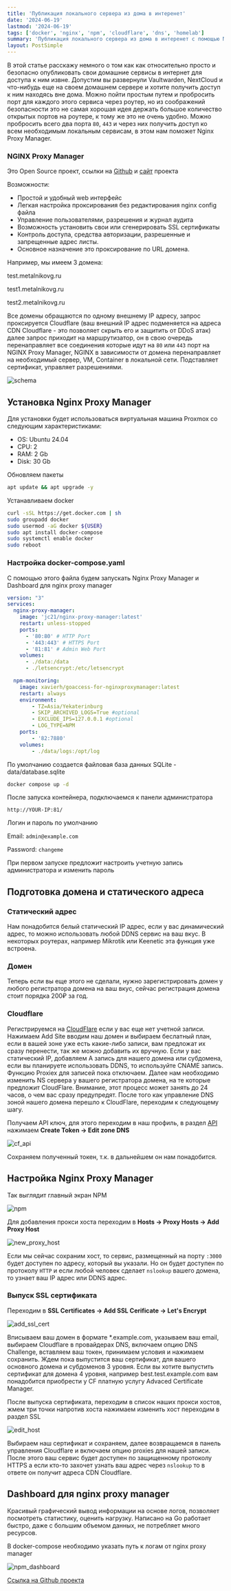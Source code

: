 ```yaml
---
title: 'Публикация локального сервера из дома в интеренет'
date: '2024-06-19'
lastmod: '2024-06-19'
tags: ['docker', 'nginx', 'npm', 'cloudflare', 'dns', 'homelab']
summary: 'Публикация локального сервера из дома в интеренет с помощью Nginx Proxy Manager и Cloudflare'
layout: PostSimple
---
```


В этой статье расскажу немного о том как как относительно просто и безопасно опубликовать свои домашние сервисы в интернет для доступа к ним извне. Допустим вы развернули Vaultwarden, NextCloud и что-нибудь еще на своем домашнем сервере и хотите получить доступ к ним находясь вне дома. Можно пойти простым путем и пробросить порт для каждого этого сервиса через роутер, но из соображений безопасности это не самая хорошая идея держать большое количество открытых портов на роутере, к тому же это не очень удобно. Можно пробросить всего два порта `80`, `443` и через них получить доступ ко всем необходимым локальным сервисам, в этом нам поможет Nginx Proxy Manager.

### NGINX Proxy Manager

Это Open Source проект, ссылки на [Github](https://github.com/NginxProxyManager/nginx-proxy-manager) и [сайт](https://nginxproxymanager.com) проекта

Возможности:

- Простой и удобный web интерфейс
- Легкая настройка проксирования без редактирования nginx config файла
- Управление пользователями, разрешения и журнал аудита
- Возможность установить свои или сгенерировать SSL сертификаты
- Контроль доступа, средства авторизации, разрешенные и запрещенные адрес листы.
- Основное назначение это проксирование по URL домена.

Например, мы имеем 3 домена:

test.metalnikovg.ru

test1.metalnikovg.ru

test2.metalnikovg.ru

Все домены обращаются по одному внешнему IP адресу, запрос проксируется Cloudflare (ваш внешний IP адрес подменяется на адреса CDN Cloudflare - это позволяет скрыть его и защитить от DDoS атак) далее запрос приходит на маршрутизатор, он в свою очередь перенаправляет все соединения которые идут на `80` или `443` порт на NGINX Proxy Manager, NGINX в зависимости от домена перенаправляет на необходимый сервер, VM, Container в локальной сети. Подставляет сертификат, управляет разрешениями.

![schema](/static/images/blog/npm/schema.png)

## Установка Nginx Proxy Manager

Для установки будет использоваться виртуальная машина Proxmox со следующим характеристиками:

- OS: Ubuntu 24.04
- CPU: 2
- RAM: 2 Gb
- Disk: 30 Gb

Обновляем пакеты

```bash
apt update && apt upgrade -y
```
Устанавливаем docker

```bash
curl -sSL https://get.docker.com | sh
sudo groupadd docker
sudo usermod -aG docker ${USER}
sudo apt install docker-compose
sudo systemctl enable docker
sudo reboot
```
### Настройка docker-compose.yaml

С помощью этого файла будем запускать Nginx Proxy Manager и Dashboard для nginx proxy manager

```yaml:docker-compose.yml
version: "3"
services:
  nginx-proxy-manager:
    image: 'jc21/nginx-proxy-manager:latest'
    restart: unless-stopped
    ports:
      - '80:80' # HTTP Port
      - '443:443' # HTTPS Port
      - '81:81' # Admin Web Port
    volumes:
      - ./data:/data
      - ./letsencrypt:/etc/letsencrypt

  npm-monitoring:
    image: xavierh/goaccess-for-nginxproxymanager:latest
    restart: always
    environment:
        - TZ=Asia/Yekaterinburg
        - SKIP_ARCHIVED_LOGS=True #optional
        - EXCLUDE_IPS=127.0.0.1 #optional
        - LOG_TYPE=NPM
    ports:
        - '82:7880'
    volumes:
        - ./data/logs:/opt/log
```
По умолчанию создается файловая база данных SQLite - data/database.sqlite 

```bash
docker compose up -d
```

После запуска контейнера, подключаемся к панели администратора

`http://YOUR-IP:81/`

Логин и пароль по умолчанию

Email: `admin@example.com`

Password: `changeme`

При первом запуске предложит настроить учетную запись администратора и изменить пароль

## Подготовка домена и статического адреса

### Статический адрес

Нам понадобится белый статический IP адрес, если у вас динамический адрес, то можно использовать любой DDNS сервис на ваш вкус. В некоторых роутерах, например Mikrotik или Keenetic эта функция уже встроена.

### Домен

Теперь если вы еще этого не сделали, нужно зарегистрировать домен у любого регистратора домена на ваш вкус, сейчас регистрация домена стоит порядка 200₽ за год.

### Cloudflare

Регистрируемся на [CloudFlare](https://dash.cloudflare.com/) если у вас еще нет учетной записи. Нажимаем Add Site вводим наш домен и выбираем беслатный план, если в вашей зоне уже есть какие-либо записи, вам предложат их сразу перенести, так же можно добавить их вручную. Если у вас статический IP, добавляем A запись для нашего домена или субдомена, если вы планируете использовать DDNS, то используйте CNAME запись. Функцию Proxiex для записей пока отключаем. Далее нам необходимо изменить NS сервера у вашего регистратора домена, на те которые предложит CloudFlare. Внимание, этот процесс может занять до 24 часов, о чем вас сразу предупредят. После того как управление DNS зоной нашего домена перешло к CloudFlare, переходим к следующему шагу.

Получаем API ключ, для этого переходим в наш профиль, в раздел [API](https://dash.cloudflare.com/profile/api-tokens) нажимаем **Create Token -> Edit zone DNS**

![cf_api](/static/images/blog/npm/cf_api.png)

Сохраняем полученный токен, т.к. в дальнейшем он нам понадобится.

## Настройка Nginx Proxy Manager

Так выглядит главный экран NPM

![npm](/static/images/blog/npm/npm.png)

Для добавления прокси хоста переходим в **Hosts -> Proxy Hosts -> Add Proxy Host**

![new_proxy_host](/static/images/blog/npm/new_proxy_host.png)

Если мы сейчас сохраним хост, то сервис, размещенный на порту `:3000` будет доступен по адресу, который вы указали. Но он будет доступен по протоколу `HTTP` и если любой человек сделает `nslookup` вашего домена, то узнает ваш IP адрес или DDNS адрес.

### Выпуск SSL сертификата

Переходим в **SSL Certificates -> Add SSL Cerificate -> Let's Encrypt**

![add_ssl_cert](/static/images/blog/npm/add_ssl_cert.png)

Вписываем ваш домен в формате *.example.com, указываем ваш email, выбираем Cloudflare в провайдерах DNS, включаем опцию DNS Challenge, вставляем ваш токен, принимаем условия и нажимаем сохранить. Ждем пока выпустится ваш сертификат, для вашего основного домена и субдоменов 3 уровня. Если вы хотите выпустить сертификат для домена 4 уровня, например best.test.example.com вам понадобится приобрести у CF платную услугу Advaced Certificate Manager.

После выпуска сертификата, переходим в список наших прокси хостов, жмем три точки напротив хоста нажимаем изменить хост переходим в раздел SSL

![edit_host](/static/images/blog/npm/edit_host.png)

Выбираем наш сертификат и сохраняем, далее возвращаемся в панель управления Cloudflare и включаем опцию proxies для нашей записи. После этого ваш сервис будет доступен по защищенному протоколу HTTPS а если кто-то захочет узнать ваш адрес через `nslookup` то в ответе он получит адреса CDN Cloudflare.

## Dashboard для nginx proxy manager

Красивый графический вывод информации на основе логов, позволяет посмотреть статистику, оценить нагрузку. Написано на Go работает быстро, даже с большим объемом данных, не потребляет много ресурсов.

В docker-compose необходимо указать путь к логам от nginx proxy manager

![npm_dashboard](/static/images/blog/npm/npm_dashboard.png)

[Cсылка на Github проекта](https://github.com/xavier-hernandez/goaccess-for-nginxproxymanager)
